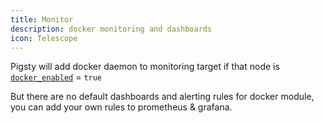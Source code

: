 ```yaml
---
title: Monitor
description: docker monitoring and dashboards
icon: Telescope
---
```


Pigsty will add docker daemon to monitoring target if that node is [`docker_enabled`](/docs/docker/param#docker_enabled) = `true`

But there are no default dashboards and alerting rules for docker module, you can add your own rules to prometheus & grafana.

